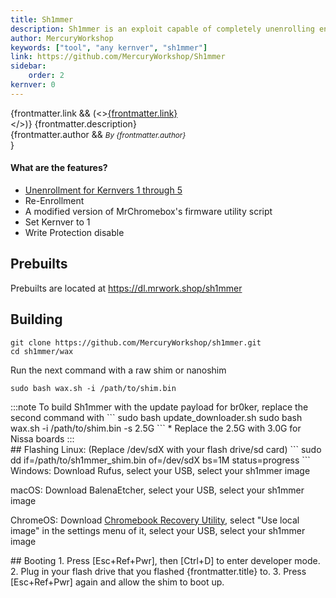```yaml
---
title: Sh1mmer
description: Sh1mmer is an exploit capable of completely unenrolling enterprise-managed Chromebooks.
author: MercuryWorkshop
keywords: ["tool", "any kernver", "sh1mmer"]
link: https://github.com/MercuryWorkshop/Sh1mmer
sidebar:
    order: 2
kernver: 0
---
```


{frontmatter.link && (<><a href={frontmatter.link}>{frontmatter.link}</a><br/></>)}
{frontmatter.description}<br/>
{frontmatter.author && <small><i>By {frontmatter.author}</i><br/></small>}

#### What are the features?
- [Unenrollment for Kernvers 1 through 5](/kajigs/unenrollment)
- Re-Enrollment
- A modified version of MrChromebox's firmware utility script
- Set Kernver to 1
- Write Protection disable

## Prebuilts
Prebuilts are located at https://dl.mrwork.shop/sh1mmer
## Building
```
git clone https://github.com/MercuryWorkshop/sh1mmer.git
cd sh1mmer/wax
```
Run the next command with a raw shim or nanoshim
```
sudo bash wax.sh -i /path/to/shim.bin
```

<div id="update-payload">
:::note
To build Sh1mmer with the update payload for br0ker, replace the second command with
```
sudo bash update_downloader.sh <board>
sudo bash wax.sh -i /path/to/shim.bin -s 2.5G
```
* Replace the 2.5G with 3.0G for Nissa boards
:::
</div>
## Flashing
Linux: (Replace /dev/sdX with your flash drive/sd card)
```
sudo dd if=/path/to/sh1mmer_shim.bin of=/dev/sdX bs=1M status=progress
```
Windows: Download Rufus, select your USB, select your sh1mmer image

macOS: Download BalenaEtcher, select your USB, select your sh1mmer image

ChromeOS: Download [Chromebook Recovery Utility](https://chromewebstore.google.com/detail/chromebook-recovery-utili/pocpnlppkickgojjlmhdmidojbmbodfm), select "Use local image" in the settings menu of it, select your USB, select your sh1mmer image

<div id="booting">
## Booting
1. Press [Esc+Ref+Pwr], then [Ctrl+D] to enter developer mode.
2. Plug in your flash drive that you flashed {frontmatter.title} to.
3. Press [Esc+Ref+Pwr] again and allow the shim to boot up.
</div>